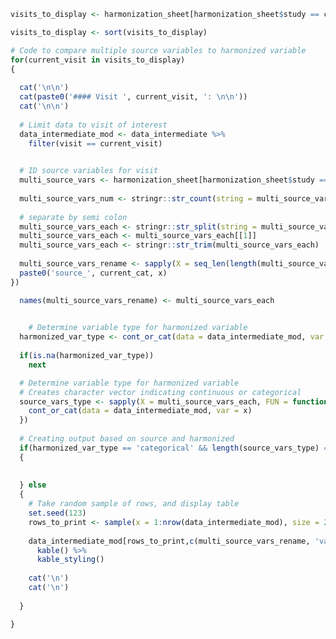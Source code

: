 ```r

visits_to_display <- harmonization_sheet[harmonization_sheet$study == current_cohort & harmonization_sheet$item == current_cat,][['visit']]

visits_to_display <- sort(visits_to_display)

# Code to compare multiple source variables to harmonized variable
for(current_visit in visits_to_display)
{
  
  cat('\n\n')
  cat(paste0('#### Visit ', current_visit, ': \n\n'))
  cat('\n\n')
  
  # Limit data to visit of interest
  data_intermediate_mod <- data_intermediate %>%
    filter(visit == current_visit)

  
  # ID source variables for visit
  multi_source_vars <- harmonization_sheet[harmonization_sheet$study == current_cohort & harmonization_sheet$item == current_cat & harmonization_sheet$visit == current_visit,][['source_item']]
  
  multi_source_vars_num <- stringr::str_count(string = multi_source_vars, pattern = ';') + 1
  
  # separate by semi colon
  multi_source_vars_each <- stringr::str_split(string = multi_source_vars, pattern = ';')
  multi_source_vars_each <- multi_source_vars_each[[1]]
  multi_source_vars_each <- stringr::str_trim(multi_source_vars_each)
  
  multi_source_vars_rename <- sapply(X = seq_len(length(multi_source_vars_each)), FUN = function(x){
  paste0('source_', current_cat, x)
})

  names(multi_source_vars_rename) <- multi_source_vars_each

  
    # Determine variable type for harmonized variable
  harmonized_var_type <- cont_or_cat(data = data_intermediate_mod, var = 'value')
  
  if(is.na(harmonized_var_type))
    next

  # Determine variable type for harmonized variable
  # Creates character vector indicating continuous or categorical
  source_vars_type <- sapply(X = multi_source_vars_each, FUN = function(x){
    cont_or_cat(data = data_intermediate_mod, var = x)
  })
  
  # Creating output based on source and harmonized 
  if(harmonized_var_type == 'categorical' && length(source_vars_type) == 2 && all(source_vars_type) == 'continuous')
  {
    
    
  } else
  {
    # Take random sample of rows, and display table
    set.seed(123)
    rows_to_print <- sample(x = 1:nrow(data_intermediate_mod), size = 25, replace = F)
    
    data_intermediate_mod[rows_to_print,c(multi_source_vars_rename, 'value')] %>%
      kable() %>%
      kable_styling()
    
    cat('\n')
    cat('\n')
    
  }

}


```
